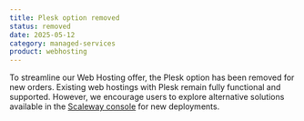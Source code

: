 ```yaml
---
title: Plesk option removed
status: removed
date: 2025-05-12
category: managed-services
product: webhosting
---
```


To streamline our Web Hosting offer, the Plesk option has been removed for new orders. Existing web hostings with Plesk remain fully functional and supported. However, we encourage users to explore alternative solutions available in the [Scaleway console](https://account.scaleway.com/?service=elementswebhosting) for new deployments.
